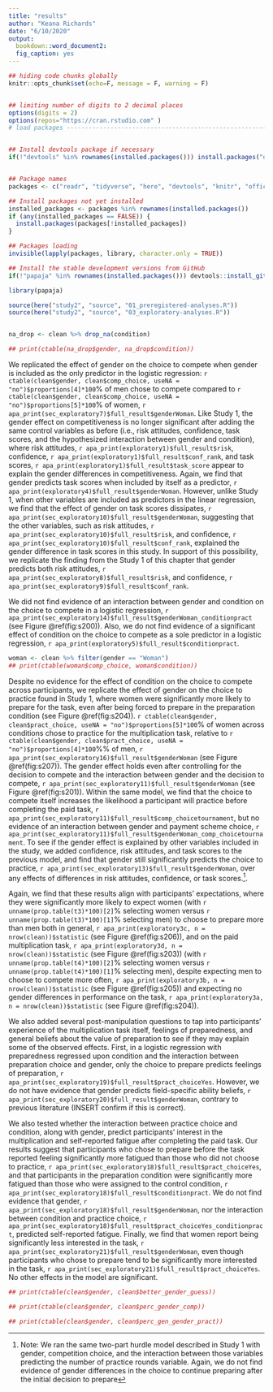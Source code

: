 ```yaml
---
title: "results"
author: "Keana Richards"
date: "6/10/2020"
output:
  bookdown::word_document2:
  fig_caption: yes 
---
```


```r

## hiding code chunks globally 
knitr::opts_chunk$set(echo=F, message = F, warning = F)


## limiting number of digits to 2 decimal places
options(digits = 2)
options(repos="https://cran.rstudio.com" )
# load packages -----------------------------------------------------------


## Install devtools package if necessary
if(!"devtools" %in% rownames(installed.packages())) install.packages("devtools")


## Package names
packages <- c("readr", "tidyverse", "here", "devtools", "knitr", "officer", "summarytools")

## Install packages not yet installed
installed_packages <- packages %in% rownames(installed.packages())
if (any(installed_packages == FALSE)) {
  install.packages(packages[!installed_packages])
}

## Packages loading
invisible(lapply(packages, library, character.only = TRUE))

## Install the stable development versions from GitHub
if(!"papaja" %in% rownames(installed.packages())) devtools::install_github("crsh/papaja")

library(papaja)

source(here("study2", "source", "01_preregistered-analyses.R"))
source(here("study2", "source", "03_exploratory-analyses.R"))


na_drop <- clean %>% drop_na(condition) 

```

```r
## print(ctable(na_drop$gender, na_drop$condition))
```

We replicated the effect of gender on the choice to compete when gender is included as the only predictor in the logistic regression: `r ctable(clean$gender, clean$comp_choice, useNA = "no")$proportions[4]*100`% of men chose to compete compared to `r ctable(clean$gender, clean$comp_choice, useNA = "no")$proportions[5]*100`% of women, `r apa_print(sec_exploratory7)$full_result$genderWoman`. Like Study 1, the gender effect on competitiveness is no longer significant after adding the same control variables as before (i.e., risk attitudes, confidence, task scores, and the hypothesized interaction between gender and condition), where risk attitudes, `r apa_print(exploratory1)$full_result$risk`, confidence, `r apa_print(exploratory1)$full_result$conf_rank`, and task scores, `r apa_print(exploratory1)$full_result$task_score` appear to explain the gender differences in competitiveness. Again, we find that gender predicts task scores when included by itself as a predictor, `r apa_print(exploratory4)$full_result$genderWoman`. However, unlike Study 1, when other variables are included as predictors in the linear regression, we find that the effect of gender on task scores dissipates, `r apa_print(sec_exploratory10)$full_result$genderWoman`, suggesting that the other variables, such as risk attitudes, `r apa_print(sec_exploratory10)$full_result$risk`, and confidence, `r apa_print(sec_exploratory10)$full_result$conf_rank`, explained the gender difference in task scores in this study. In support of this possibility, we replicate the finding from the Study 1 of this chapter that gender predicts both risk attitudes, `r apa_print(sec_exploratory8)$full_result$risk`, and confidence, `r apa_print(sec_exploratory9)$full_result$conf_rank`. 


We did not find evidence of an interaction between gender and condition on the choice to compete in a logistic regression, `r apa_print(sec_exploratory14)$full_result$genderWoman_conditionpract` (see Figure \@ref(fig:s200)). Also, we do not find evidence of a significant effect of condition on the choice to compete as a sole predictor in a logistic regression, `r apa_print(exploratory5)$full_result$conditionpract`.



```r
woman <- clean %>% filter(gender == "Woman")
## print(ctable(woman$comp_choice, woman$condition))

```

Despite no evidence for the effect of condition on the choice to compete across participants, we replicate the effect of gender on the choice to practice found in Study 1, where women were significantly more likely to prepare for the task, even after being forced to prepare in the preparation condition (see Figure \@ref(fig:s204)). `r ctable(clean$gender, clean$pract_choice, useNA = "no")$proportions[5]*100`% of women across conditions chose to practice for the multiplication task, relative to `r ctable(clean$gender, clean$pract_choice, useNA = "no")$proportions[4]*100`%% of men, `r apa_print(sec_exploratory16)$full_result$genderWoman` (see Figure \@ref(fig:s207)). The gender effect holds even after controlling for the decision to compete and the interaction between gender and the decision to compete, `r apa_print(sec_exploratory11)$full_result$genderWoman` (see Figure \@ref(fig:s201)). Within the same model, we find that the choice to compete itself increases the likelihood a participant will practice before completing the paid task, `r apa_print(sec_exploratory11)$full_result$comp_choicetournament`, but no evidence of an interaction between gender and payment scheme choice, `r apa_print(sec_exploratory11)$full_result$genderWoman_comp_choicetournament`. To see if the gender effect is explained by other variables included in the study, we added confidence, risk attitudes, and task scores to the previous model, and find that gender still significantly predicts the choice to practice, `r apa_print(sec_exploratory13)$full_result$genderWoman`, over any effects of differences in risk attitudes, confidence, or task scores.^[Note: We ran the same two-part hurdle model described in Study 1 with gender, competition choice, and the interaction between those variables predicting the number of practice rounds variable. Again, we do not find evidence of gender differences in the choice to continue preparing after the initial decision to prepare].   


Again, we find that these results align with participants' expectations, where they were significantly more likely to expect women (with `r unname(prop.table(t3)*100)[2]`% selecting women versus `r unname(prop.table(t3)*100)[1]`% selecting men) to choose to prepare more than men both in general, `r apa_print(exploratory3c, n = nrow(clean))$statistic` (see Figure \@ref(fig:s206)), and on the paid multiplication task, `r apa_print(exploratory3d, n = nrow(clean))$statistic` (see Figure \@ref(fig:s203)) (with `r unname(prop.table(t4)*100)[2]`% selecting women versus `r unname(prop.table(t4)*100)[1]`% selecting men), despite expecting men to choose to compete more often, `r apa_print(exploratory3b, n = nrow(clean))$statistic` (see Figure \@ref(fig:s205)) and expecting no gender differences in performance on the task, `r apa_print(exploratory3a, n = nrow(clean))$statistic` (see Figure \@ref(fig:s204)). 

We also added several post-manipulation questions to tap into participants' experience of the multiplication task itself, feelings of preparedness, and general beliefs about the value of preparation to see if they may explain some of the observed effects. First, in a logistic regression with preparedness regressed upon condition and the interaction between preparation choice and gender, only the choice to prepare predicts feelings of preparation, `r apa_print(sec_exploratory19)$full_result$pract_choiceYes`. However, we do not have evidence that gender predicts field-specific ability beliefs, `r apa_print(sec_exploratory20)$full_result$genderWoman`, contrary to previous literature (INSERT confirm if this is correct). 

We also tested whether the interaction between practice choice and condition, along with gender, predict participants' interest in the multiplication and self-reported fatigue after completing the paid task. Our results suggest that participants who chose to prepare before the task reported feeling significantly more fatigued than those who did not choose to practice, `r apa_print(sec_exploratory18)$full_result$pract_choiceYes`, and that participants in the preparation condition were significantly more fatigued than those who were assigned to the control condition, `r apa_print(sec_exploratory18)$full_result$conditionpract`. We do not find evidence that gender, `r apa_print(sec_exploratory18)$full_result$genderWoman`, nor the interaction between condition and practice choice, `r apa_print(sec_exploratory18)$full_result$pract_choiceYes_conditionpract`, predicted self-reported fatigue. Finally, we find that women report being significantly less interested in the task, `r apa_print(sec_exploratory21)$full_result$genderWoman`, even though participants who chose to prepare tend to be significantly more interested in the task, `r apa_print(sec_exploratory21)$full_result$pract_choiceYes`. No other effects in the model are significant. 

```r
## print(ctable(clean$gender, clean$better_gender_guess))
```


```r
## print(ctable(clean$gender, clean$perc_gender_comp))
```



```r
## print(ctable(clean$gender, clean$perc_gen_gender_pract))
```


